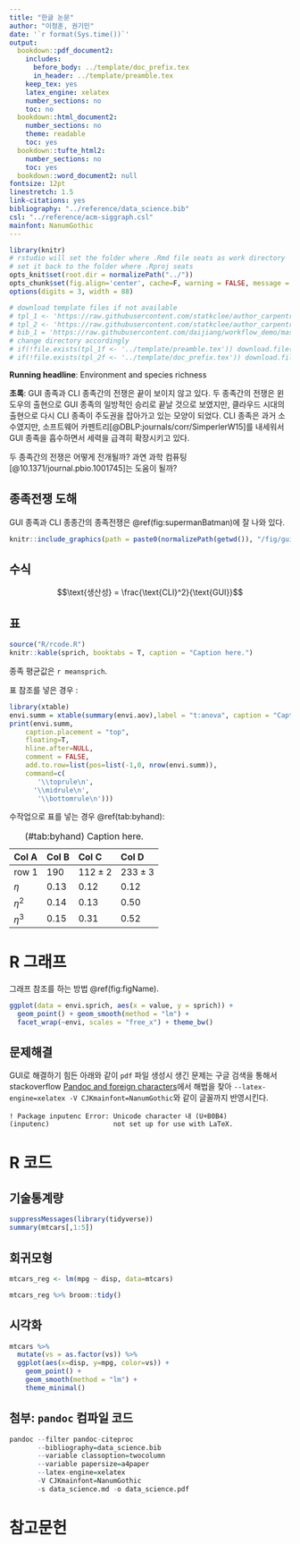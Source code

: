 ```yaml
---
title: "한글 논문"
author: "이정훈, 권기민"
date: '`r format(Sys.time())`'
output:
  bookdown::pdf_document2:
    includes:
      before_body: ../template/doc_prefix.tex
      in_header: ../template/preamble.tex
    keep_tex: yes
    latex_engine: xelatex
    number_sections: no
    toc: no
  bookdown::html_document2:
    number_sections: no
    theme: readable
    toc: yes
  bookdown::tufte_html2:
    number_sections: no
    toc: yes
  bookdown::word_document2: null
fontsize: 12pt
linestretch: 1.5
link-citations: yes
bibliography: "../reference/data_science.bib"
csl: "../reference/acm-siggraph.csl"
mainfont: NanumGothic
---
```


```r
library(knitr)
# rstudio will set the folder where .Rmd file seats as work directory
# set it back to the folder where .Rproj seats
opts_knit$set(root.dir = normalizePath("../")) 
opts_chunk$set(fig.align='center', cache=F, warning = FALSE, message = T, echo = FALSE)
options(digits = 3, width = 88)

# download template files if not available
# tpl_1 <- 'https://raw.githubusercontent.com/statkclee/author_carpentry_kr/gh-pages/tutorial/05_rstudio_rmarkdown_paper/template/preamble.tex'
# tpl_2 <- 'https://raw.githubusercontent.com/statkclee/author_carpentry_kr/gh-pages/tutorial/05_rstudio_rmarkdown_paper/template/doc_prefix.tex'
# bib_1 = 'https://raw.githubusercontent.com/daijiang/workflow_demo/master/template/ref.bib'
# change directory accordingly
# if(!file.exists(tpl_1f <- '../template/preamble.tex')) download.file(tpl_1, tpl_1f)
# if(!file.exists(tpl_2f <- '../template/doc_prefix.tex')) download.file(tpl_2, tpl_2f)
```

**Running headline**: Environment and species richness

**초록**: GUI 종족과 CLI 종족간의 전쟁은 끝이 보이지 않고 있다.
두 종족간의 전쟁은 윈도우의 출현으로 GUI 종족의 일방적인 승리로 끝날 것으로 보였지만, 클라우드 시대의 출현으로 다시 CLI 종족이 주도권을 잡아가고 있는 모양이 되었다.
CLI 종족은 과거 소수였지만, 소프트웨어 카펜트리[@DBLP:journals/corr/SimperlerW15]를 내세워서 GUI 종족을 흡수하면서 세력을 급격히 확장시키고 있다.

두 종족간의 전쟁은 어떻게 전개될까? 과연 과학 컴퓨팅[@10.1371/journal.pbio.1001745]는 도움이 될까?

\clearpage

## 종족전쟁 도해

GUI 종족과 CLI 종종간의 종족전쟁은 \@ref(fig:supermanBatman)에 잘 나와 있다.

```r
knitr::include_graphics(path = paste0(normalizePath(getwd()), "/fig/gui-vs-cli.jpg"))
```

## 수식

$$\text{생산성} = \frac{\text{CLI}^2}{\text{GUI}}$$

## 표


```r
source("R/rcode.R")
knitr::kable(sprich, booktabs = T, caption = "Caption here.")
```

종족 평균값은 `r meansprich`.

표 참조를 넣은 경우 \ref{t:anova}:

```r
library(xtable)
envi.summ = xtable(summary(envi.aov),label = "t:anova", caption = "Caption here")
print(envi.summ,
    caption.placement = "top",
    floating=T,
    hline.after=NULL,
    comment = FALSE,
    add.to.row=list(pos=list(-1,0, nrow(envi.summ)),
    command=c(
       '\\toprule\n',
      '\\midrule\n',
       '\\bottomrule\n')))
```





수작업으로 표를 넣는 경우 \@ref(tab:byhand):

Table: (#tab:byhand) Caption here.

Col A             Col B       Col C                   Col D
------------      -------     ------------------      ------------------
row 1             190         $112 \pm 2$             $233 \pm 3$
$\eta$            0.13        0.12                    0.12
$\eta^2$          0.14        0.13                    0.50
$\eta^3$          0.15        0.31                    0.52


# R 그래프 

그래프 참조를 하는 방법 \@ref(fig:figName).

```r
ggplot(data = envi.sprich, aes(x = value, y = sprich)) +
  geom_point() + geom_smooth(method = "lm") +
  facet_wrap(~envi, scales = "free_x") + theme_bw()
```


## 문제해결 

GUI로 해결하기 힘든 아래와 같이 `pdf` 파일 생성시 생긴 문제는 
구글 검색을 통해서 stackoverflow [Pandoc and foreign characters](https://stackoverflow.com/questions/18178084/pandoc-and-foreign-characters)에서
해법을 찾아 `--latex-engine=xelatex -V CJKmainfont=NanumGothic`와 같이 글꼴까지 반영시킨다.

```
! Package inputenc Error: Unicode character 내 (U+B0B4)
(inputenc)                not set up for use with LaTeX.
```

# R 코드 

## 기술통계량

```r
suppressMessages(library(tidyverse))
summary(mtcars[,1:5])
```

## 회귀모형

```r
mtcars_reg <- lm(mpg ~ disp, data=mtcars)

mtcars_reg %>% broom::tidy()
```

## 시각화 

```r
mtcars %>% 
  mutate(vs = as.factor(vs)) %>% 
  ggplot(aes(x=disp, y=mpg, color=vs)) +
    geom_point() +
    geom_smooth(method = "lm") +
    theme_minimal()
```

## 첨부: `pandoc` 컴파일 코드

```r
pandoc --filter pandoc-citeproc 
       --bibliography=data_science.bib 
       --variable classoption=twocolumn 
       --variable papersize=a4paper 
       --latex-engine=xelatex 
       -V CJKmainfont=NanumGothic 
       -s data_science.md -o data_science.pdf
```

# 참고문헌

